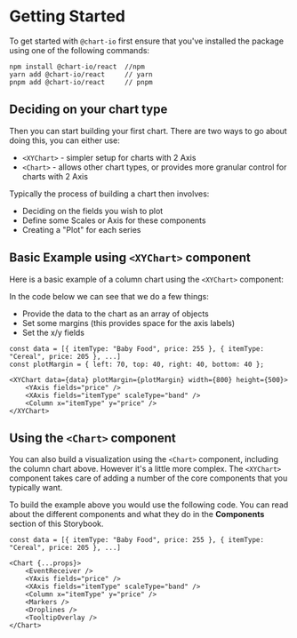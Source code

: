 
<Meta title="Getting Started" />

# Getting Started

To get started with `@chart-io` first ensure that you've installed the package using one of the following commands:

```
npm install @chart-io/react  //npm
yarn add @chart-io/react     // yarn
pnpm add @chart-io/react     // pnpm
```

## Deciding on your chart type

Then you can start building your first chart. There are two ways to go about doing this, you can either use:

-   `<XYChart>` - simpler setup for charts with 2 Axis
-   `<Chart>` - allows other chart types, or provides more granular control for charts with 2 Axis

Typically the process of building a chart then involves:

-   Deciding on the fields you wish to plot
-   Define some Scales or Axis for these components
-   Creating a "Plot" for each series

## Basic Example using `<XYChart>` component

Here is a basic example of a column chart using the `<XYChart>` component:

<Canvas>
    <Story id="xycharts-column--basic" />
</Canvas>

In the code below we can see that we do a few things:

-   Provide the data to the chart as an array of objects
-   Set some margins (this provides space for the axis labels)
-   Set the x/y fields

```
const data = [{ itemType: "Baby Food", price: 255 }, { itemType: "Cereal", price: 205 }, ...]
const plotMargin = { left: 70, top: 40, right: 40, bottom: 40 };

<XYChart data={data} plotMargin={plotMargin} width={800} height={500}>
    <YAxis fields="price" />
    <XAxis fields="itemType" scaleType="band" />
    <Column x="itemType" y="price" />
</XYChart>
```

## Using the `<Chart>` component

You can also build a visualization using the `<Chart>` component, including the column chart above. However it's a little more complex. The `<XYChart>` component takes care of adding a number of the core components that you typically want.

To build the example above you would use the following code. You can read about the different components and what they do in the **Components** section of this Storybook.

```
const data = [{ itemType: "Baby Food", price: 255 }, { itemType: "Cereal", price: 205 }, ...]

<Chart {...props}>
    <EventReceiver />
    <YAxis fields="price" />
    <XAxis fields="itemType" scaleType="band" />
    <Column x="itemType" y="price" />
    <Markers />
    <Droplines />
    <TooltipOverlay />
</Chart>
```
